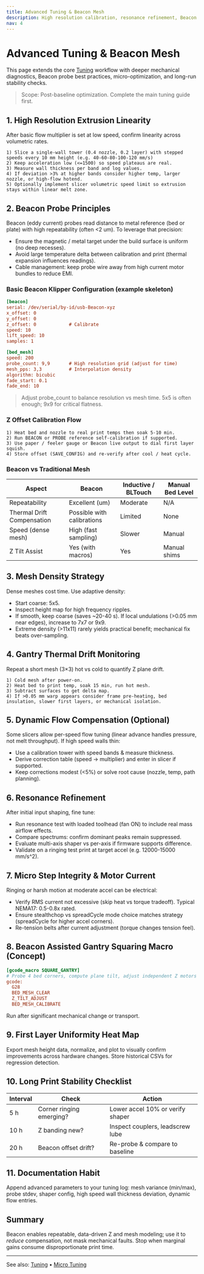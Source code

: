 ```yaml
---
title: Advanced Tuning & Beacon Mesh
description: High resolution calibration, resonance refinement, Beacon probing / meshing strategy, dynamic flow & thermal compensation.
nav: 4
---
```


# Advanced Tuning & Beacon Mesh

This page extends the core [Tuning](/docs/tuning) workflow with deeper mechanical diagnostics, Beacon probe best practices, micro-optimization, and long-run stability checks.

> Scope: Post-baseline optimization. Complete the main tuning guide first.

## 1. High Resolution Extrusion Linearity

After basic flow multiplier is set at low speed, confirm linearity across volumetric rates.

```
1) Slice a single-wall tower (0.4 nozzle, 0.2 layer) with stepped speeds every 10 mm height (e.g. 40-60-80-100-120 mm/s)
2) Keep acceleration low (<=1500) so speed plateaus are real.
3) Measure wall thickness per band and log values.
4) If deviation >3% at higher bands consider higher temp, larger nozzle, or high-flow hotend.
5) Optionally implement slicer volumetric speed limit so extrusion stays within linear melt zone.
```

## 2. Beacon Probe Principles

Beacon (eddy current) probes read distance to metal reference (bed or plate) with high repeatability (often <2 um). To leverage that precision:

- Ensure the magnetic / metal target under the build surface is uniform (no deep recesses).
- Avoid large temperature delta between calibration and print (thermal expansion influences readings).
- Cable management: keep probe wire away from high current motor bundles to reduce EMI.

### Basic Beacon Klipper Configuration (example skeleton)

```ini
[beacon]
serial: /dev/serial/by-id/usb-Beacon-xyz
x_offset: 0
y_offset: 0
z_offset: 0            # Calibrate
speed: 10
lift_speed: 10
samples: 1

[bed_mesh]
speed: 200
probe_count: 9,9       # High resolution grid (adjust for time)
mesh_pps: 3,3          # Interpolation density
algorithm: bicubic
fade_start: 0.1
fade_end: 10
```

> Adjust probe_count to balance resolution vs mesh time. 5x5 is often enough; 9x9 for critical flatness.

### Z Offset Calibration Flow

```
1) Heat bed and nozzle to real print temps then soak 5-10 min.
2) Run BEACON or PROBE reference self-calibration if supported.
3) Use paper / feeler gauge or Beacon live output to dial first layer squish.
4) Store offset (SAVE_CONFIG) and re-verify after cool / heat cycle.
```

### Beacon vs Traditional Mesh

| Aspect | Beacon | Inductive / BLTouch | Manual Bed Level |
|--------|--------|---------------------|------------------|
| Repeatability | Excellent (um) | Moderate | N/A |
| Thermal Drift Compensation | Possible with calibrations | Limited | None |
| Speed (dense mesh) | High (fast sampling) | Slower | Manual |
| Z Tilt Assist | Yes (with macros) | Yes | Manual shims |

## 3. Mesh Density Strategy

Dense meshes cost time. Use adaptive density:

- Start coarse: 5x5.
- Inspect height map for high frequency ripples.
- If smooth, keep coarse (saves ~20-40 s). If local undulations (>0.05 mm near edges), increase to 7x7 or 9x9.
- Extreme density (>11x11) rarely yields practical benefit; mechanical fix beats over-sampling.

## 4. Gantry Thermal Drift Monitoring

Repeat a short mesh (3×3) hot vs cold to quantify Z plane drift.

```
1) Cold mesh after power-on.
2) Heat bed to print temp, soak 15 min, run hot mesh.
3) Subtract surfaces to get delta map.
4) If >0.05 mm warp appears consider frame pre-heating, bed insulation, slower first layers, or mechanical isolation.
```

## 5. Dynamic Flow Compensation (Optional)

Some slicers allow per-speed flow tuning (linear advance handles pressure, not melt throughput). If high speed walls thin:

- Use a calibration tower with speed bands & measure thickness.
- Derive correction table (speed -> multiplier) and enter in slicer if supported.
- Keep corrections modest (<5%) or solve root cause (nozzle, temp, path planning).

## 6. Resonance Refinement

After initial input shaping, fine tune:

- Run resonance test with loaded toolhead (fan ON) to include real mass airflow effects.
- Compare spectrums: confirm dominant peaks remain suppressed.
- Evaluate multi-axis shaper vs per-axis if firmware supports difference.
- Validate on a ringing test print at target accel (e.g. 12000-15000 mm/s^2).

## 7. Micro Step Integrity & Motor Current

Ringing or harsh motion at moderate accel can be electrical:

- Verify RMS current not excessive (skip heat vs torque tradeoff). Typical NEMA17: 0.5-0.8x rated.
- Ensure stealthchop vs spreadCycle mode choice matches strategy (spreadCycle for higher accel corners).
- Re-tension belts after current adjustment (torque changes tension feel).

## 8. Beacon Assisted Gantry Squaring Macro (Concept)

```ini
[gcode_macro SQUARE_GANTRY]
# Probe 4 bed corners, compute plane tilt, adjust independent Z motors
gcode:
  G28
  BED_MESH_CLEAR
  Z_TILT_ADJUST
  BED_MESH_CALIBRATE
```

Run after significant mechanical change or transport.

## 9. First Layer Uniformity Heat Map

Export mesh height data, normalize, and plot to visually confirm improvements across hardware changes. Store historical CSVs for regression detection.

## 10. Long Print Stability Checklist

| Interval | Check | Action |
|----------|-------|--------|
| 5 h | Corner ringing emerging? | Lower accel 10% or verify shaper | 
| 10 h | Z banding new? | Inspect couplers, leadscrew lube |
| 20 h | Beacon offset drift? | Re-probe & compare to baseline |

## 11. Documentation Habit

Append advanced parameters to your tuning log: mesh variance (min/max), probe stdev, shaper config, high speed wall thickness deviation, dynamic flow entries.

## Summary

Beacon enables repeatable, data-driven Z and mesh modeling; use it to *reduce* compensation, not mask mechanical faults. Stop when marginal gains consume disproportionate print time.

---

See also: [Tuning](/docs/tuning) • [Micro Tuning](/docs/micro-tuning)
